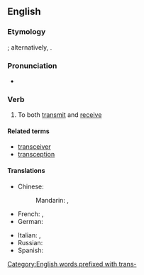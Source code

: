 ==English==

===Etymology===
{{root|en|ine-pro|*keh₂p-}}
{{blend|en|transmit|receive}}; alternatively, {{back-form|en|transceiver|nocap=1}}.

===Pronunciation===
* {{IPA|en|/tɹænˈsiv/}}

===Verb===
{{en-verb}}

# {{lb|en|of a communications device}} To both [[transmit]] and [[receive]]

====Related terms====
* [[transceiver]]
* [[transception]] {{qualifier|rare}}

====Translations====
{{trans-top|transmit and receive}}
* Chinese:
*: Mandarin: {{t+|cmn|收發|sc=Hani}}, {{t+|cmn|收发|tr=shōufā|sc=Hani}}
* French: {{t+|fr|transmettre}}, {{t+|fr|recevoir}}
* German: {{t+|de|übermitteln}}
{{trans-mid}}
* Italian: {{t+|it|ricetrasmettere}}, {{t|it|transricevere}}
* Russian: {{t|ru|передава́ть и получа́ть}}
* Spanish: {{t|es|transceptar}}
{{trans-bottom}}

[[Category:English words prefixed with trans-]]